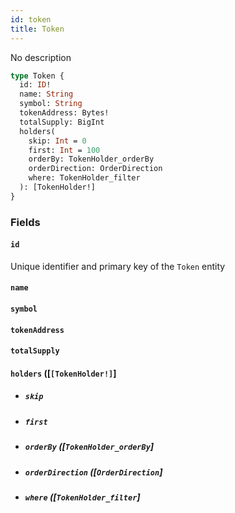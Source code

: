 ```yaml
---
id: token
title: Token
---
```


No description

```graphql
type Token {
  id: ID!
  name: String
  symbol: String
  tokenAddress: Bytes!
  totalSupply: BigInt
  holders(
    skip: Int = 0
    first: Int = 100
    orderBy: TokenHolder_orderBy
    orderDirection: OrderDirection
    where: TokenHolder_filter
  ): [TokenHolder!]
}
```

### Fields

#### `id` 

Unique identifier and primary key of the `Token` entity

#### `name` 

#### `symbol` 

#### `tokenAddress` 

#### `totalSupply` 

#### `holders` ([`[TokenHolder!]`]

- ##### `skip` 

- ##### `first` 

- ##### `orderBy` ([`TokenHolder_orderBy`]

- ##### `orderDirection` ([`OrderDirection`]

- ##### `where` ([`TokenHolder_filter`]
